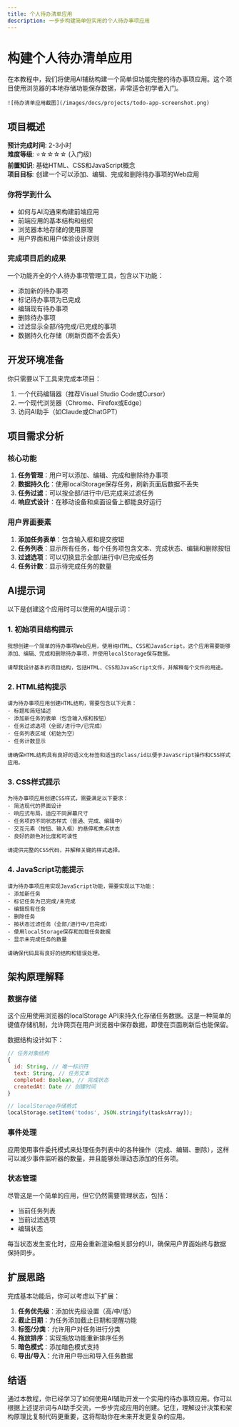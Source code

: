 ```yaml
---
title: 个人待办清单应用
description: 一步步构建简单但实用的个人待办事项应用
---
```


# 构建个人待办清单应用

在本教程中，我们将使用AI辅助构建一个简单但功能完整的待办事项应用。这个项目使用浏览器的本地存储功能保存数据，非常适合初学者入门。

```
![待办清单应用截图](/images/docs/projects/todo-app-screenshot.png)
```

## 项目概述

**预计完成时间**: 2-3小时  
**难度等级**: ⭐☆☆☆☆ (入门级)  
**前置知识**: 基础HTML、CSS和JavaScript概念  
**项目目标**: 创建一个可以添加、编辑、完成和删除待办事项的Web应用

### 你将学到什么

- 如何与AI沟通来构建前端应用
- 前端应用的基本结构和组织
- 浏览器本地存储的使用原理
- 用户界面和用户体验设计原则

### 完成项目后的成果

一个功能齐全的个人待办事项管理工具，包含以下功能：
- 添加新的待办事项
- 标记待办事项为已完成
- 编辑现有待办事项
- 删除待办事项
- 过滤显示全部/待完成/已完成的事项
- 数据持久化存储（刷新页面不会丢失）

## 开发环境准备

你只需要以下工具来完成本项目：

1. 一个代码编辑器（推荐Visual Studio Code或Cursor）
2. 一个现代浏览器（Chrome、Firefox或Edge）
3. 访问AI助手（如Claude或ChatGPT）

## 项目需求分析

### 核心功能

1. **任务管理**：用户可以添加、编辑、完成和删除待办事项
2. **数据持久化**：使用localStorage保存任务，刷新页面后数据不丢失
3. **任务过滤**：可以按全部/进行中/已完成来过滤任务
4. **响应式设计**：在移动设备和桌面设备上都能良好运行

### 用户界面要素

1. **添加任务表单**：包含输入框和提交按钮
2. **任务列表**：显示所有任务，每个任务项包含文本、完成状态、编辑和删除按钮
3. **过滤选项**：可以切换显示全部/进行中/已完成任务
4. **任务计数**：显示待完成任务的数量

## AI提示词

以下是创建这个应用时可以使用的AI提示词：

### 1. 初始项目结构提示

```
我想创建一个简单的待办事项Web应用，使用纯HTML、CSS和JavaScript。这个应用需要能够添加、编辑、完成和删除待办事项，并使用localStorage保存数据。

请帮我设计基本的项目结构，包括HTML、CSS和JavaScript文件，并解释每个文件的用途。
```

### 2. HTML结构提示

```
请为待办事项应用创建HTML结构，需要包含以下元素：
- 标题和简短描述
- 添加新任务的表单（包含输入框和按钮）
- 任务过滤选项（全部/进行中/已完成）
- 任务列表区域（初始为空）
- 任务计数显示

请确保HTML结构具有良好的语义化标签和适当的class/id以便于JavaScript操作和CSS样式应用。
```

### 3. CSS样式提示

```
为待办事项应用创建CSS样式，需要满足以下要求：
- 简洁现代的界面设计
- 响应式布局，适应不同屏幕尺寸
- 任务项的不同状态样式（普通、完成、编辑中）
- 交互元素（按钮、输入框）的悬停和焦点状态
- 良好的颜色对比度和可读性

请提供完整的CSS代码，并解释关键的样式选择。
```

### 4. JavaScript功能提示

```
请为待办事项应用实现JavaScript功能，需要实现以下功能：
- 添加新任务
- 标记任务为已完成/未完成
- 编辑现有任务
- 删除任务
- 按状态过滤任务（全部/进行中/已完成）
- 使用localStorage保存和加载任务数据
- 显示未完成任务的数量

请确保代码具有良好的结构和错误处理。
```

## 架构原理解释

### 数据存储

这个应用使用浏览器的localStorage API来持久化存储任务数据。这是一种简单的键值存储机制，允许网页在用户浏览器中保存数据，即使在页面刷新后也能保留。

数据结构设计如下：
```javascript
// 任务对象结构
{
  id: String, // 唯一标识符
  text: String, // 任务文本
  completed: Boolean, // 完成状态
  createdAt: Date // 创建时间
}

// localStorage存储格式
localStorage.setItem('todos', JSON.stringify(tasksArray));
```

### 事件处理

应用使用事件委托模式来处理任务列表中的各种操作（完成、编辑、删除），这样可以减少事件监听器的数量，并且能够处理动态添加的任务项。

### 状态管理

尽管这是一个简单的应用，但它仍然需要管理状态，包括：
- 当前任务列表
- 当前过滤选项
- 编辑状态

每当状态发生变化时，应用会重新渲染相关部分的UI，确保用户界面始终与数据保持同步。

## 扩展思路

完成基本功能后，你可以考虑以下扩展：

1. **任务优先级**：添加优先级设置（高/中/低）
2. **截止日期**：为任务添加截止日期和提醒功能
3. **标签/分类**：允许用户对任务进行分类
4. **拖放排序**：实现拖放功能重新排序任务
5. **暗色模式**：添加暗色模式支持
6. **导出/导入**：允许用户导出和导入任务数据

## 结语

通过本教程，你已经学习了如何使用AI辅助开发一个实用的待办事项应用。你可以根据上述提示词与AI助手交流，一步步完成应用的创建。记住，理解设计决策和架构原理比复制代码更重要，这将帮助你在未来开发更复杂的应用。 